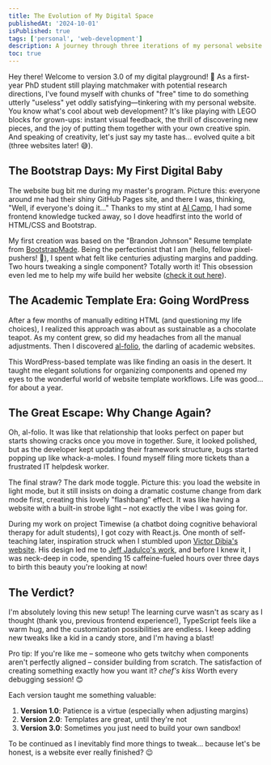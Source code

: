 ```yaml
---
title: The Evolution of My Digital Space
publishedAt: '2024-10-01'
isPublished: true
tags: ['personal', 'web-development']
description: A journey through three iterations of my personal website
toc: true
---
```


Hey there! Welcome to version 3.0 of my digital playground! 👋 As a first-year PhD student still playing matchmaker with potential research directions, I've found myself with chunks of "free" time to do something utterly "useless" yet oddly satisfying—tinkering with my personal website. You know what's cool about web development? It's like playing with LEGO blocks for grown-ups: instant visual feedback, the thrill of discovering new pieces, and the joy of putting them together with your own creative spin. And speaking of creativity, let's just say my taste has... evolved quite a bit (three websites later! 😅).

## The Bootstrap Days: My First Digital Baby

The website bug bit me during my master's program. Picture this: everyone around me had their shiny GitHub Pages site, and there I was, thinking, "Well, if everyone's doing it..." Thanks to my stint at [AI Camp](https://www.ai-camp.org/), I had some frontend knowledge tucked away, so I dove headfirst into the world of HTML/CSS and Bootstrap.

My first creation was based on the "Brandon Johnson" Resume template from [BootstrapMade](https://bootstrapmade.com/free-html-bootstrap-template-my-resume/). Being the perfectionist that I am (hello, fellow pixel-pushers! 👋), I spent what felt like centuries adjusting margins and padding. Two hours tweaking a single component? Totally worth it! This obsession even led me to help my wife build her website ([check it out here](https://jingwen-he.github.io/)).

## The Academic Template Era: Going WordPress

After a few months of manually editing HTML (and questioning my life choices), I realized this approach was about as sustainable as a chocolate teapot. As my content grew, so did my headaches from all the manual adjustments. Then I discovered [al-folio](https://github.com/alshedivat/al-folio), the darling of academic websites.

This WordPress-based template was like finding an oasis in the desert. It taught me elegant solutions for organizing components and opened my eyes to the wonderful world of website template workflows. Life was good... for about a year.

## The Great Escape: Why Change Again?

Oh, al-folio. It was like that relationship that looks perfect on paper but starts showing cracks once you move in together. Sure, it looked polished, but as the developer kept updating their framework structure, bugs started popping up like whack-a-moles. I found myself filing more tickets than a frustrated IT helpdesk worker.

The final straw? The dark mode toggle. Picture this: you load the website in light mode, but it still insists on doing a dramatic costume change from dark mode first, creating this lovely "flashbang" effect. It was like having a website with a built-in strobe light – not exactly the vibe I was going for.

During my work on project Timewise (a chatbot doing cognitive behavioral therapy for adult students), I got cozy with React.js. One month of self-teaching later, inspiration struck when I stumbled upon [Victor Dibia's website](https://victordibia.com/). His design led me to [Jeff Jadulco's work](https://jeffjadulco.com/), and before I knew it, I was neck-deep in code, spending 15 caffeine-fueled hours over three days to birth this beauty you're looking at now!

## The Verdict?

I'm absolutely loving this new setup! The learning curve wasn't as scary as I thought (thank you, previous frontend experience!), TypeScript feels like a warm hug, and the customization possibilities are endless. I keep adding new tweaks like a kid in a candy store, and I'm having a blast!

Pro tip: If you're like me – someone who gets twitchy when components aren't perfectly aligned – consider building from scratch. The satisfaction of creating something exactly how you want it? _chef's kiss_ Worth every debugging session! 😊

Each version taught me something valuable:

1. **Version 1.0**: Patience is a virtue (especially when adjusting margins)
2. **Version 2.0**: Templates are great, until they're not
3. **Version 3.0**: Sometimes you just need to build your own sandbox!

To be continued as I inevitably find more things to tweak... because let's be honest, is a website ever really finished? 😉
